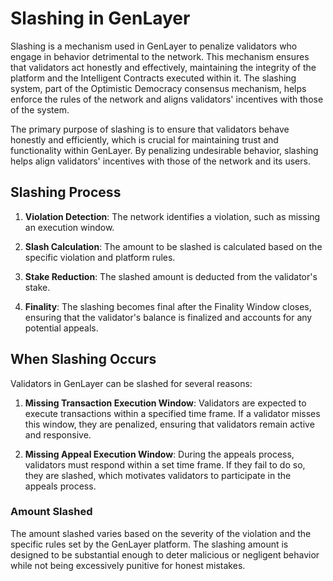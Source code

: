 # Slashing in GenLayer

Slashing is a mechanism used in GenLayer to penalize validators who engage in behavior detrimental to the network. This mechanism ensures that validators act honestly and effectively, maintaining the integrity of the platform and the Intelligent Contracts executed within it. The slashing system, part of the Optimistic Democracy consensus mechanism, helps enforce the rules of the network and aligns validators' incentives with those of the system.

The primary purpose of slashing is to ensure that validators behave honestly and efficiently, which is crucial for maintaining trust and functionality within GenLayer. By penalizing undesirable behavior, slashing helps align validators' incentives with those of the network and its users.

## Slashing Process

1. **Violation Detection**: The network identifies a violation, such as missing an execution window.

2. **Slash Calculation**: The amount to be slashed is calculated based on the specific violation and platform rules.

3. **Stake Reduction**: The slashed amount is deducted from the validator's stake.

4. **Finality**: The slashing becomes final after the Finality Window closes, ensuring that the validator's balance is finalized and accounts for any potential appeals.

## When Slashing Occurs

Validators in GenLayer can be slashed for several reasons:

1. **Missing Transaction Execution Window**: Validators are expected to execute transactions within a specified time frame. If a validator misses this window, they are penalized, ensuring that validators remain active and responsive.

2. **Missing Appeal Execution Window**: During the appeals process, validators must respond within a set time frame. If they fail to do so, they are slashed, which motivates validators to participate in the appeals process.

### Amount Slashed

The amount slashed varies based on the severity of the violation and the specific rules set by the GenLayer platform. The slashing amount is designed to be substantial enough to deter malicious or negligent behavior while not being excessively punitive for honest mistakes.

